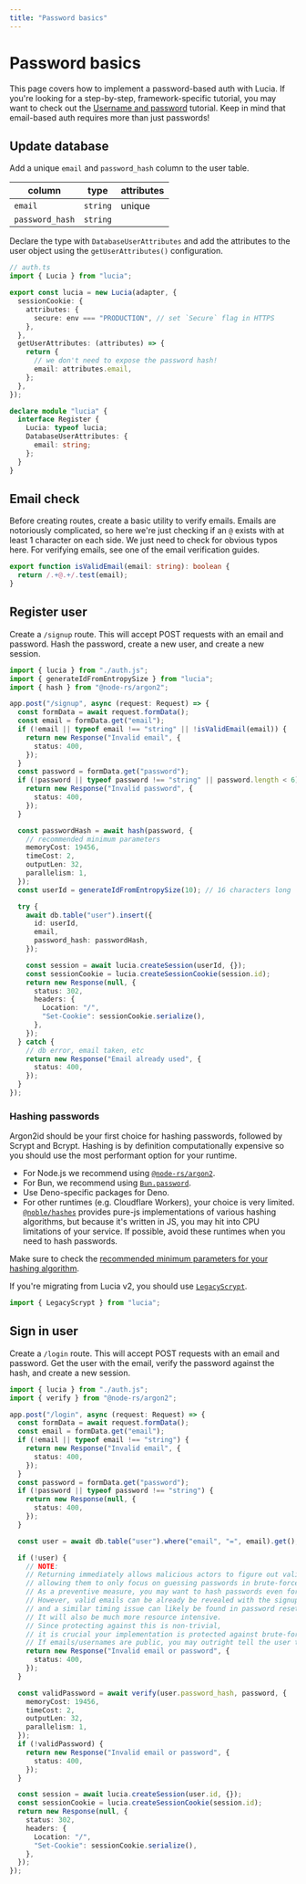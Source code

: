 ```yaml
---
title: "Password basics"
---
```


# Password basics

This page covers how to implement a password-based auth with Lucia. If you're looking for a step-by-step, framework-specific tutorial, you may want to check out the [Username and password](/tutorials/username-and-password) tutorial. Keep in mind that email-based auth requires more than just passwords!

## Update database

Add a unique `email` and `password_hash` column to the user table.

| column          | type     | attributes |
| --------------- | -------- | ---------- |
| `email`         | `string` | unique     |
| `password_hash` | `string` |            |

Declare the type with `DatabaseUserAttributes` and add the attributes to the user object using the `getUserAttributes()` configuration.

```ts
// auth.ts
import { Lucia } from "lucia";

export const lucia = new Lucia(adapter, {
  sessionCookie: {
    attributes: {
      secure: env === "PRODUCTION", // set `Secure` flag in HTTPS
    },
  },
  getUserAttributes: (attributes) => {
    return {
      // we don't need to expose the password hash!
      email: attributes.email,
    };
  },
});

declare module "lucia" {
  interface Register {
    Lucia: typeof lucia;
    DatabaseUserAttributes: {
      email: string;
    };
  }
}
```

## Email check

Before creating routes, create a basic utility to verify emails. Emails are notoriously complicated, so here we're just checking if an `@` exists with at least 1 character on each side. We just need to check for obvious typos here. For verifying emails, see one of the email verification guides.

```ts
export function isValidEmail(email: string): boolean {
  return /.+@.+/.test(email);
}
```

## Register user

Create a `/signup` route. This will accept POST requests with an email and password. Hash the password, create a new user, and create a new session.

```ts
import { lucia } from "./auth.js";
import { generateIdFromEntropySize } from "lucia";
import { hash } from "@node-rs/argon2";

app.post("/signup", async (request: Request) => {
  const formData = await request.formData();
  const email = formData.get("email");
  if (!email || typeof email !== "string" || !isValidEmail(email)) {
    return new Response("Invalid email", {
      status: 400,
    });
  }
  const password = formData.get("password");
  if (!password || typeof password !== "string" || password.length < 6) {
    return new Response("Invalid password", {
      status: 400,
    });
  }

  const passwordHash = await hash(password, {
    // recommended minimum parameters
    memoryCost: 19456,
    timeCost: 2,
    outputLen: 32,
    parallelism: 1,
  });
  const userId = generateIdFromEntropySize(10); // 16 characters long

  try {
    await db.table("user").insert({
      id: userId,
      email,
      password_hash: passwordHash,
    });

    const session = await lucia.createSession(userId, {});
    const sessionCookie = lucia.createSessionCookie(session.id);
    return new Response(null, {
      status: 302,
      headers: {
        Location: "/",
        "Set-Cookie": sessionCookie.serialize(),
      },
    });
  } catch {
    // db error, email taken, etc
    return new Response("Email already used", {
      status: 400,
    });
  }
});
```

### Hashing passwords

Argon2id should be your first choice for hashing passwords, followed by Scrypt and Bcrypt. Hashing is by definition computationally expensive so you should use the most performant option for your runtime.

- For Node.js we recommend using [`@node-rs/argon2`](https://github.com/napi-rs/node-rs).
- For Bun, we recommend using [`Bun.password`](https://bun.sh/docs/api/hashing).
- Use Deno-specific packages for Deno.
- For other runtimes (e.g. Cloudflare Workers), your choice is very limited. [`@noble/hashes`](https://github.com/paulmillr/noble-hashes) provides pure-js implementations of various hashing algorithms, but because it's written in JS, you may hit into CPU limitations of your service. If possible, avoid these runtimes when you need to hash passwords.

Make sure to check the [recommended minimum parameters for your hashing algorithm](https://thecopenhagenbook.com/password-authentication#password-storage).

If you're migrating from Lucia v2, you should use [`LegacyScrypt`](/reference/main/LegacyScrypt).

```ts
import { LegacyScrypt } from "lucia";
```

## Sign in user

Create a `/login` route. This will accept POST requests with an email and password. Get the user with the email, verify the password against the hash, and create a new session.

```ts
import { lucia } from "./auth.js";
import { verify } from "@node-rs/argon2";

app.post("/login", async (request: Request) => {
  const formData = await request.formData();
  const email = formData.get("email");
  if (!email || typeof email !== "string") {
    return new Response("Invalid email", {
      status: 400,
    });
  }
  const password = formData.get("password");
  if (!password || typeof password !== "string") {
    return new Response(null, {
      status: 400,
    });
  }

  const user = await db.table("user").where("email", "=", email).get();

  if (!user) {
    // NOTE:
    // Returning immediately allows malicious actors to figure out valid emails from response times,
    // allowing them to only focus on guessing passwords in brute-force attacks.
    // As a preventive measure, you may want to hash passwords even for invalid emails.
    // However, valid emails can be already be revealed with the signup page
    // and a similar timing issue can likely be found in password reset implementation.
    // It will also be much more resource intensive.
    // Since protecting against this is non-trivial,
    // it is crucial your implementation is protected against brute-force attacks with login throttling etc.
    // If emails/usernames are public, you may outright tell the user that the username is invalid.
    return new Response("Invalid email or password", {
      status: 400,
    });
  }

  const validPassword = await verify(user.password_hash, password, {
    memoryCost: 19456,
    timeCost: 2,
    outputLen: 32,
    parallelism: 1,
  });
  if (!validPassword) {
    return new Response("Invalid email or password", {
      status: 400,
    });
  }

  const session = await lucia.createSession(user.id, {});
  const sessionCookie = lucia.createSessionCookie(session.id);
  return new Response(null, {
    status: 302,
    headers: {
      Location: "/",
      "Set-Cookie": sessionCookie.serialize(),
    },
  });
});
```
